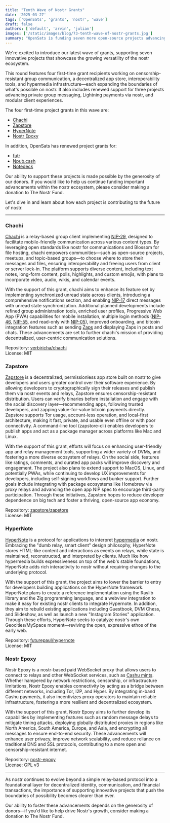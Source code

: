 ```yaml
---
title: "Tenth Wave of Nostr Grants"
date: '2025-03-27'
tags: ['OpenSats', 'grants', 'nostr', 'wave']
draft: false
authors: ['default', 'arvin', 'julian']
images: ['/static/images/blog/73-tenth-wave-of-nostr-grants.jpg']
summary: "OpenSats is funding seven more open-source projects advancing the nostr ecosystem."
---
```


We're excited to introduce our latest wave of grants, supporting seven
innovative projects that showcase the growing versatility of the nostr
ecosystem.

This round features four first-time grant recipients working on
censorship-resistant group communication, a decentralized app store,
interoperability tools, and hypermedia infrastructure—each expanding the
boundaries of what's possible on nostr. It also includes renewed support for
three projects advancing private group messaging, Lightning payments via nostr,
and modular client experiences.

The four first-time project grants in this wave are:

- [Chachi](#chachi)
- [Zapstore](#zapstore)
- [HyperNote](#hypernote)
- [Nostr Epoxy](#nostr-epoxy)

In addition, OpenSats has renewed project grants for:

- [futr](/blog/7th-wave-of-nostr-grants#futr)
- [Npub.cash](/blog/nostr-grants-july-2024#npubcash)
- [Notedeck](/blog/7th-wave-of-nostr-grants#notedeck)

Our ability to support these projects is made possible by the generosity of our
donors. If you would like to help us continue funding important advancements
within the nostr ecosystem, please consider making a donation to The Nostr Fund.

<center>
    <DonateToNostrFundButton/>
</center>

Let's dive in and learn about how each project is contributing to the future of
nostr.

---

### Chachi
​[Chachi](https://chachi.chat/) is a relay-based group client implementing
[NIP-29](https://github.com/nostr-protocol/nips/blob/master/29.md), designed to
facilitate mobile-friendly communication across various content types. By
leveraging open standards like nostr for communications and Blossom for file
hosting, chachi empowers communities—such as open-source projects, meetups,
and topic-based groups—to choose where to store their messages and files,
ensuring interoperability and freeing users from client or server lock-in. The
platform supports diverse content, including text notes, long-form content,
polls, highlights, and custom emojis, with plans to incorporate video, audio,
wikis, and calendar events.​

With the support of this grant, chachi aims to enhance its feature set by
implementing synchronized unread state across clients, introducing a
comprehensive notifications section, and enabling
[NIP-17](https://github.com/nostr-protocol/nips/blob/master/17.md) direct
messages with unread state synchronization. Additional planned developments
include refined group administration tools, enriched user profiles, Progressive
Web App (PWA) capabilities for mobile installation, multiple login methods
([NIP-46](https://github.com/nostr-protocol/nips/blob/master/46.md),
[NIP-55](https://github.com/nostr-protocol/nips/blob/master/55.md), and
read-only with
[NIP-05](https://github.com/nostr-protocol/nips/blob/master/05.md)), improved
onboarding, and bitcoin integration features such as sending
[Zaps](https://github.com/nostr-protocol/nips/blob/master/57.md) and displaying
Zaps in posts and chats. These advancements are set to further chachi's mission
of providing decentralized, user-centric communication solutions.

Repository: [verbiricha/chachi](https://git.v0l.io/verbiricha/chachi)  
License: MIT

### Zapstore
[Zapstore](https://zapstore.dev/) is a decentralized, permissionless app store
built on nostr to give developers and users greater
control over their software experience. By allowing developers to
cryptographically sign their releases and publish them via nostr events and
relays, Zapstore ensures censorship-resistant distribution. Users can verify
binaries before installation and engage with the social discovery
layer—recommending apps, following trusted developers, and zapping
value-for-value bitcoin payments directly. Zapstore supports Tor usage,
account-less operation, and local-first architecture, making it fast, private,
and usable even offline or with poor connectivity. A command-line tool
(zapstore-cli) enables developers to publish apps and act as a package manager
across platforms like Mac and Linux.

With the support of this grant, efforts will focus on enhancing user-friendly
app and relay management tools, supporting a wider variety of DVMs, and
fostering a more diverse ecosystem of relays. On the social side, features like
ratings, comments, and curated app packs will improve discovery and engagement.
The project also plans to extend support to MacOS, Linux, and potentially PWAs,
while continuing to develop UX improvements for developers, including
self-signing workflows and bunker support. Further goals include integrating
with package ecosystems like Homebrew via proxy relays and advancing the open
app NIP spec to encourage third-party participation. Through these initiatives,
Zapstore hopes to reduce developer dependence on big tech and foster a thriving,
open-source app economy.

Repository: [zapstore/zapstore](https://github.com/zapstore/zapstore)  
License: MIT

### HyperNote
[HyperNote](https://www.hypernote.club) is a protocol for applications to
interpret [hypermedia](https://hypermedia.systems/hypermedia-a-reintroduction/)
on nostr. Embracing the "dumb relay, smart client" design philosophy, HyperNote
stores HTML-like content and interactions as events on relays, while state is
maintained, reconstructed, and interpreted by clients. Much like how hypermedia
builds expressiveness on top of the web's stable foundations, HyperNote adds
rich interactivity to nostr without requiring changes to the underlying
protocol.

With the support of this grant, the project aims to lower the barrier to entry
for developers building applications on the HyperNote framework. HyperNote plans
to create a reference implementation using the Raylib library and the Zig
programming language, and a webview integration to make it easy for existing
nostr clients to integrate Hypernote. In addition, they aim to rebuild existing
applications including Guestbook, DVM Chess, and Slideshow, as well as launch a
new "Instagram Stories" application. Through these efforts, HyperNote seeks to
catalyze nostr's own Geocities/MySpace moment—reviving the open, expressive
ethos of the early web.

Repository: [futurepaul/hypernote](https://github.com/futurepaul/hypernote)  
License: MIT

### Nostr Epoxy
Nostr Epoxy is a nostr-based paid WebSocket proxy that allows users to connect
to relays and other WebSocket services, such as [Cashu
mints](https://docs.cashu.space/mints). Whether hampered by network
restrictions, censorship, or infrastructure limitations, Nostr Epoxy enables
connectivity by acting as a bridge between different networks, including Tor,
I2P, and Hyper. By integrating in-band Cashu payments, it also incentivizes
proxy operators to maintain reliable infrastructure, fostering a more resilient
and decentralized ecosystem.

With the support of this grant, Nostr Epoxy aims to further develop its
capabilities by implementing features such as random message delays to mitigate
timing attacks, deploying globally distributed proxies in regions like North
America, South America, Europe, and Asia, and encrypting all messages to ensure
end-to-end security. These advancements will enhance user privacy, improve
network scalability, and reduce reliance on traditional DNS and SSL protocols,
contributing to a more open and censorship-resistant internet.

Repository:
[nostr-epoxy](https://github.com/Origami74/nostr-epoxy-reverse-proxy)  
License: GPL v3

---

As nostr continues to evolve beyond a simple relay-based protocol into a
foundational layer for decentralized identity, communication, and financial
transactions, the importance of supporting innovative projects that push the
boundaries of possibility becomes clearer than ever.

Our ability to foster these advancements depends on the generosity of
donors—if you'd like to help drive Nostr's growth, consider making a donation
to The Nostr Fund.

<center>
    <DonateToNostrFundButton/>
</center>
